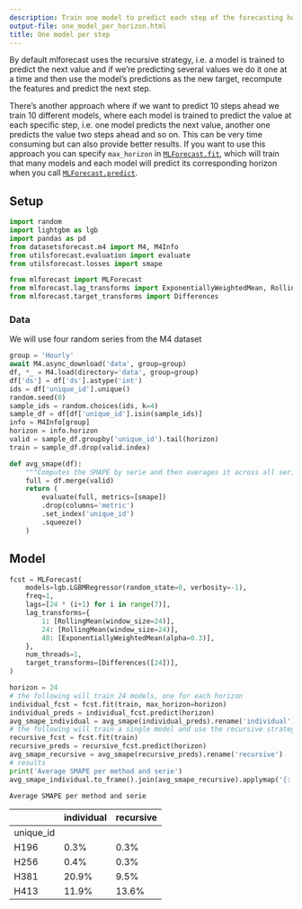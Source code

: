 ```yaml
---
description: Train one model to predict each step of the forecasting horizon
output-file: one_model_per_horizon.html
title: One model per step
---
```



By default mlforecast uses the recursive strategy, i.e. a model is
trained to predict the next value and if we’re predicting several values
we do it one at a time and then use the model’s predictions as the new
target, recompute the features and predict the next step.

There’s another approach where if we want to predict 10 steps ahead we
train 10 different models, where each model is trained to predict the
value at each specific step, i.e. one model predicts the next value,
another one predicts the value two steps ahead and so on. This can be
very time consuming but can also provide better results. If you want to
use this approach you can specify `max_horizon` in
[`MLForecast.fit`](forecast.html#mlforecast.fit),
which will train that many models and each model will predict its
corresponding horizon when you call
[`MLForecast.predict`](forecast.html#mlforecast.predict).

## Setup

```python
import random
import lightgbm as lgb
import pandas as pd
from datasetsforecast.m4 import M4, M4Info
from utilsforecast.evaluation import evaluate
from utilsforecast.losses import smape

from mlforecast import MLForecast
from mlforecast.lag_transforms import ExponentiallyWeightedMean, RollingMean
from mlforecast.target_transforms import Differences
```

### Data

We will use four random series from the M4 dataset

```python
group = 'Hourly'
await M4.async_download('data', group=group)
df, *_ = M4.load(directory='data', group=group)
df['ds'] = df['ds'].astype('int')
ids = df['unique_id'].unique()
random.seed(0)
sample_ids = random.choices(ids, k=4)
sample_df = df[df['unique_id'].isin(sample_ids)]
info = M4Info[group]
horizon = info.horizon
valid = sample_df.groupby('unique_id').tail(horizon)
train = sample_df.drop(valid.index)
```


```python
def avg_smape(df):
    """Computes the SMAPE by serie and then averages it across all series."""
    full = df.merge(valid)
    return (
        evaluate(full, metrics=[smape])
        .drop(columns='metric')
        .set_index('unique_id')
        .squeeze()
    )
```

## Model

```python
fcst = MLForecast(
    models=lgb.LGBMRegressor(random_state=0, verbosity=-1),
    freq=1,
    lags=[24 * (i+1) for i in range(7)],
    lag_transforms={
        1: [RollingMean(window_size=24)],
        24: [RollingMean(window_size=24)],
        48: [ExponentiallyWeightedMean(alpha=0.3)],
    },
    num_threads=1,
    target_transforms=[Differences([24])],
)
```


```python
horizon = 24
# the following will train 24 models, one for each horizon
individual_fcst = fcst.fit(train, max_horizon=horizon)
individual_preds = individual_fcst.predict(horizon)
avg_smape_individual = avg_smape(individual_preds).rename('individual')
# the following will train a single model and use the recursive strategy
recursive_fcst = fcst.fit(train)
recursive_preds = recursive_fcst.predict(horizon)
avg_smape_recursive = avg_smape(recursive_preds).rename('recursive')
# results
print('Average SMAPE per method and serie')
avg_smape_individual.to_frame().join(avg_smape_recursive).applymap('{:.1%}'.format)
```

``` text
Average SMAPE per method and serie
```

|           | individual | recursive |
|-----------|------------|-----------|
| unique_id |            |           |
| H196      | 0.3%       | 0.3%      |
| H256      | 0.4%       | 0.3%      |
| H381      | 20.9%      | 9.5%      |
| H413      | 11.9%      | 13.6%     |


